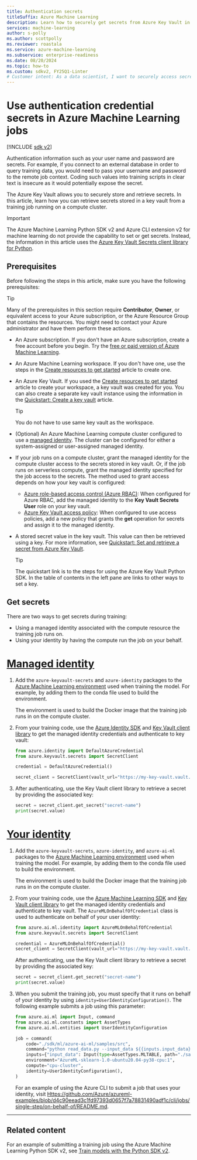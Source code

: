 ```yaml
---
title: Authentication secrets
titleSuffix: Azure Machine Learning
description: Learn how to securely get secrets from Azure Key Vault in your training jobs by using the Key Vault Secrets client library.
services: machine-learning
author: s-polly
ms.author: scottpolly
ms.reviewer: roastala
ms.service: azure-machine-learning
ms.subservice: enterprise-readiness
ms.date: 08/20/2024
ms.topic: how-to
ms.custom: sdkv2, FY25Q1-Linter
# Customer intent: As a data scientist, I want to securely access secrets from Azure Key Vault in my training jobs so that I can use them in my training scripts.
---
```


# Use authentication credential secrets in Azure Machine Learning jobs

[!INCLUDE [sdk v2](includes/machine-learning-sdk-v2.md)]

Authentication information such as your user name and password are secrets. For example, if you connect to an external database in order to query training data, you would need to pass your username and password to the remote job context. Coding such values into training scripts in clear text is insecure as it would potentially expose the secret.

The Azure Key Vault allows you to securely store and retrieve secrets. In this article, learn how you can retrieve secrets stored in a key vault from a training job running on a compute cluster.

> [!IMPORTANT]
> The Azure Machine Learning Python SDK v2 and Azure CLI extension v2 for machine learning do not provide the capability to set or get secrets. Instead, the information in this article uses the [Azure Key Vault Secrets client library for Python](/python/api/overview/azure/keyvault-secrets-readme).

## Prerequisites

Before following the steps in this article, make sure you have the following prerequisites:

> [!TIP]
> Many of the prerequisites in this section require __Contributor__, __Owner__, or equivalent access to your Azure subscription, or the Azure Resource Group that contains the resources. You might need to contact your Azure administrator and have them perform these actions.

* An Azure subscription. If you don't have an Azure subscription, create a free account before you begin. Try the [free or paid version of Azure Machine Learning](https://azure.microsoft.com/free/).
 
* An Azure Machine Learning workspace. If you don't have one, use the steps in the [Create resources to get started](quickstart-create-resources.md) article to create one.

* An Azure Key Vault. If you used the [Create resources to get started](quickstart-create-resources.md) article to create your workspace, a key vault was created for you. You can also create a separate key vault instance using the information in the [Quickstart: Create a key vault](/azure/key-vault/general/quick-create-portal) article.

    > [!TIP]
    > You do not have to use same key vault as the workspace.

* (Optional) An Azure Machine Learning compute cluster configured to use a [managed identity](how-to-create-attach-compute-cluster.md?tabs=azure-studio#set-up-managed-identity). The cluster can be configured for either a system-assigned or user-assigned managed identity.

* If your job runs on a compute cluster, grant the managed identity for the compute cluster access to the secrets stored in key vault. Or, if the job runs on serverless compute, grant the managed identity specified for the job access to the secrets. The method used to grant access depends on how your key vault is configured:

    * [Azure role-based access control (Azure RBAC)](/azure/key-vault/general/rbac-guide): When configured for Azure RBAC, add the managed identity to the __Key Vault Secrets User__ role on your key vault.
    * [Azure Key Vault access policy](/azure/key-vault/general/assign-access-policy): When configured to use access policies, add a new policy that grants the __get__ operation for secrets and assign it to the managed identity.

* A stored secret value in the key vault. This value can then be retrieved using a key. For more information, see [Quickstart: Set and retrieve a secret from Azure Key Vault](/azure/key-vault/secrets/quick-create-python).

    > [!TIP]
    > The quickstart link is to the steps for using the Azure Key Vault Python SDK. In the table of contents in the left pane are links to other ways to set a key.

## Get secrets

There are two ways to get secrets during training:

- Using a managed identity associated with the compute resource the training job runs on.
- Using your identity by having the compute run the job on your behalf.

# [Managed identity](#tab/managed)

1. Add the `azure-keyvault-secrets` and `azure-identity` packages to the [Azure Machine Learning environment](concept-environments.md) used when training the model. For example, by adding them to the conda file used to build the environment.

    The environment is used to build the Docker image that the training job runs in on the compute cluster.

1. From your training code, use the [Azure Identity SDK](/python/api/overview/azure/identity-readme) and [Key Vault client library](/python/api/overview/azure/keyvault-secrets-readme) to get the managed identity credentials and authenticate to key vault:

    ```python
    from azure.identity import DefaultAzureCredential
    from azure.keyvault.secrets import SecretClient

    credential = DefaultAzureCredential()

    secret_client = SecretClient(vault_url="https://my-key-vault.vault.azure.net/", credential=credential)
    ```

1. After authenticating, use the Key Vault client library to retrieve a secret by providing the associated key:

    ```python
    secret = secret_client.get_secret("secret-name")
    print(secret.value)
    ```

# [Your identity](#tab/user)

1. Add the `azure-keyvault-secrets`, `azure-identity`, and `azure-ai-ml` packages to the [Azure Machine Learning environment](concept-environments.md) used when training the model. For example, by adding them to the conda file used to build the environment.

    The environment is used to build the Docker image that the training job runs in on the compute cluster.

1. From your training code, use the [Azure Machine Learning SDK](/python/api/overview/azure/ai-ml-readme) and [Key Vault client library](/python/api/overview/azure/keyvault-secrets-readme) to get the managed identity credentials and authenticate to key vault. The `AzureMLOnBehalfOfCredential` class is used to authenticate on behalf of your user identity:

    ```python
    from azure.ai.ml.identity import AzureMLOnBehalfOfCredential
    from azure.keyvault.secrets import SecretClient

    credential = AzureMLOnBehalfOfCredential()
    secret_client = SecretClient(vault_url="https://my-key-vault.vault.azure.net/", credential=credential)
    ```

    After authenticating, use the Key Vault client library to retrieve a secret by providing the associated key:

    ```python
    secret = secret_client.get_secret("secret-name")
    print(secret.value)
    ```

1. When you submit the training job, you must specify that it runs on behalf of your identity by using `identity=UserIdentityConfiguration()`. The following example submits a job using this parameter:

    ```python
    from azure.ai.ml import Input, command
    from azure.ai.ml.constants import AssetTypes
    from azure.ai.ml.entities import UserIdentityConfiguration

    job = command(
        code="./sdk/ml/azure-ai-ml/samples/src",
        command="python read_data.py --input_data ${{inputs.input_data}}",
        inputs={"input_data": Input(type=AssetTypes.MLTABLE, path="./sample_data")},
        environment="AzureML-sklearn-1.0-ubuntu20.04-py38-cpu:1",
        compute="cpu-cluster",
        identity=UserIdentityConfiguration(),
    )
    ```    

    For an example of using the Azure CLI to submit a job that uses your identity, visit [Https://github.com/Azure/azureml-examples/blob/d4c90eead3c1fd97393d0657f7a78831490adf1c/cli/jobs/single-step/on-behalf-of/README.md](https://github.com/Azure/azureml-examples/blob/d4c90eead3c1fd97393d0657f7a78831490adf1c/cli/jobs/single-step/on-behalf-of/README.md).

---

## Related content

For an example of submitting a training job using the Azure Machine Learning Python SDK v2, see [Train models with the Python SDK v2](how-to-train-sdk.md).
